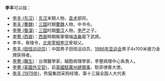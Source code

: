 '''李丰'''可以指：

* [[李丰_(东汉)|李丰 (东汉)]]：[[东汉|东汉]]末期人物，[[袁术|袁术]]部将。
* [[李丰_(曹魏)|李丰 (曹魏)]]：[[三国|三国]]时期[[曹魏|曹魏]]人物，中书令。
* [[李豐_(蜀漢)|李豐 (蜀漢)]]：[[三国|三国]]时期[[蜀汉|蜀汉]]人物，[[李严_(蜀汉)|李严]]之子。
* [[李豐_(西晉)|李豐 (西晉)]]：[[西晉|西晉]]時期叛軍領袖[[汲桑|汲桑]]麾下武將。
* 李丰，泰陵令，[[北宋|北宋]][[宰相|宰相]][[李沆|李沆]]曾祖父。
* [[李丰_(田径运动员)|李丰 (田径运动员)]]：中国男子田径运动员，[[1986年亚运会|1986年亚运会]]男子4x100米接力金牌获得者。
* [[李豐_(醫生)|李豐 (醫生)]]：台灣醫學家，細胞病理學家，李豐病理中心負責人。
* [[李豐_(英國外交官)|李豐 (英國外交官)]]，前[[英國駐廣州總領事館|英國駐廣州總領事]]、駐菲律賓大使。
* [[李丰_(1979年)|李丰 (1979年)]]，熊猫集团采购经理，第十三届全国人大代表

{{disambig|F豐|Cat=二字李姓人名消歧義}}